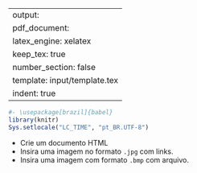 
---
output:
  pdf_document:
    latex_engine: xelatex
    keep_tex: true
    number_section: false
    template: input/template.tex
indent: true
---

```r
#- \usepackage[brazil]{babel}
library(knitr)
Sys.setlocale("LC_TIME", "pt_BR.UTF-8")
```

\begin{center}
\begin{Large}
Atividade 5
\end{Large}
\end{center}

\vspace{0.5cm}

- Crie um documento HTML
- Insira uma imagem no formato `.jpg` com links.
- Insira uma imagem com formato `.bmp` com arquivo.
